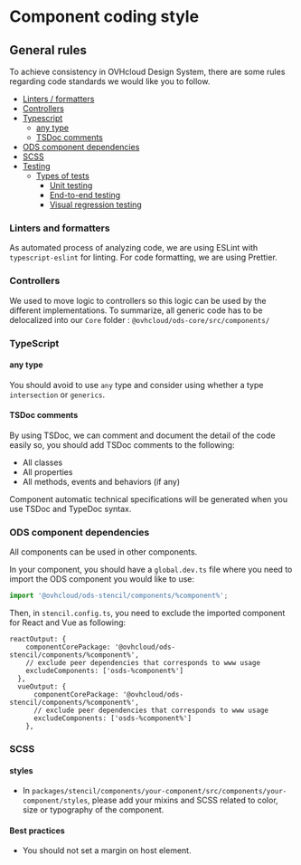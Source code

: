 
# Component coding style

## General rules

To achieve consistency in OVHcloud Design System, there are some rules regarding code standards we would like you to follow.

- [Linters / formatters](#linters-and-formatters)
- [Controllers](#controllers)
- [Typescript](#typescript)
    - [any type](#any-type)
    - [TSDoc comments](#tsdoc-comments)
- [ODS component dependencies](#ods-component-dependencies)
- [SCSS](#scss)
- [Testing](#testing)
    - [Types of tests](#types-of-tests)
        - [Unit testing](#unit-testing)
        - [End-to-end testing](#end-to-end-testing)
        - [Visual regression testing](#visual-regression-testing)

### Linters and formatters

As automated process of analyzing code, we are using ESLint with `typescript-eslint` for linting.
For code formatting, we are using Prettier.

### Controllers
We used to move logic to controllers so this logic can be used by the different implementations.
To summarize, all generic code has to be delocalized into our `Core` folder : `@ovhcloud/ods-core/src/components/`

### TypeScript

#### any type

You should avoid to use `any` type and consider using whether a type `intersection` or `generics`.

#### TSDoc comments

By using TSDoc, we can comment and document the detail of the code easily so, you should add TSDoc comments to the following:
* All classes
* All properties
* All methods, events and behaviors (if any)

Component automatic technical specifications will be generated when you use TSDoc and TypeDoc syntax.

### ODS component dependencies
All components can be used in other components.

In your component, you should have a `global.dev.ts` file where you need to import the ODS component you would like to use:
``` typescript
import '@ovhcloud/ods-stencil/components/%component%';
```

Then, in `stencil.config.ts`, you need to exclude the imported component for React and Vue as following:
```
reactOutput: {
    componentCorePackage: '@ovhcloud/ods-stencil/components/%component%',
    // exclude peer dependencies that corresponds to www usage
    excludeComponents: ['osds-%component%']
  },
  vueOutput: {
      componentCorePackage: '@ovhcloud/ods-stencil/components/%component%',
      // exclude peer dependencies that corresponds to www usage
      excludeComponents: ['osds-%component%']
    },
```

### SCSS

#### styles
* In `packages/stencil/components/your-component/src/components/your-component/styles`, please add your mixins and SCSS related to color, size or typography of the component.

#### Best practices
* You should not set a margin on host element.

<OdsCodingStyleTesting />
